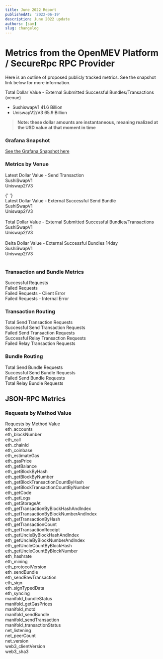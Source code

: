 ```yaml
---
title: June 2022 Report
publishedAt: '2022-06-19'
description: June 2022 update
authors: [sam]
slug: changelog
---
```


# Metrics from the OpenMEV Platform / SecureRpc RPC Provider

Here is an outline of proposed publicly tracked metrics. See the snapshot link below for more information.

Total Dollar Value - External Submitted Successful Bundles/Transactions (venue)

- SushiswapV1 41.6 Billion
- UniswapV2/V3 65.9 Billion

> **Note: these dollar amounts are instantaneous, meaning realized at the USD value at that moment in time**

### Grafana Snapshot

[See the Grafana Snapshot here](https://snapshots.raintank.io/dashboard/snapshot/b9YR507RWte8UJc1ecIfTW4MVW7k9dFd)

### Metrics by Venue <br />

Latest Dollar Value - Send Transaction <br /> SushiSwapV1 <br /> Uniswap2/V3 <br />

{' '}
<br />
Latest Dollar Value - External Successful Send Bundle <br />
SushiSwapV1 <br />
Uniswap2/V3 <br />
<br />
Total Dollar Value - External Submitted Successful Bundles/Transactions <br />
SushiSwapV1 <br />
Uniswap2/V3 <br />
<br />
Delta Dollar Value - External Successful Bundles 14day <br />
SushiSwapV1 <br />
Uniswap2/V3 <br />
<br />

### Transaction and Bundle Metrics <br />

Successful Requests <br /> Failed Requests <br /> Failed Requests - Client Error <br /> Failed Requests - Internal Error
<br />

### Transaction Routing <br />

Total Send Transaction Requests <br /> Successful Send Transaction Requests <br /> Failed Send Transaction Requests
<br /> Successful Relay Transaction Requests <br /> Failed Relay Transaction Requests <br />

### Bundle Routing <br />

Total Send Bundle Requests <br /> Successful Send Bundle Requests <br /> Failed Send Bundle Requests <br /> Total Relay
Bundle Requests <br />

## JSON-RPC Metrics

### Requests by Method Value <br />
Requests by Method Value       
eth_accounts       
eth_blockNumber       
eth_call       
eth_chainId       
eth_coinbase       
eth_estimateGas       
eth_gasPrice       
eth_getBalance       
eth_getBlockByHash       
eth_getBlockByNumber       
eth_getBlockTransactionCountByHash       
eth_getBlockTransactionCountByNumber       
eth_getCode       
eth_getLogs       
eth_getStorageAt       
eth_getTransactionByBlockHashAndIndex       
eth_getTransactionByBlockNumberAndIndex       
eth_getTransactionByHash       
eth_getTransactionCount       
eth_getTransactionReceipt       
eth_getUncleByBlockHashAndIndex       
eth_getUncleByBlockNumberAndIndex       
eth_getUncleCountByBlockHash       
eth_getUncleCountByBlockNumber       
eth_hashrate       
eth_mining       
eth_protocolVersion       
eth_sendBundle       
eth_sendRawTransaction       
eth_sign       
eth_signTypedData       
eth_syncing       
manifold_bundleStatus       
manifold_getGasPrices       
manifold_motd       
manifold_sendBundle       
manifold_sendTransaction       
manifold_transactionStatus       
net_listening       
net_peerCount       
net_version       
web3_clientVersion       
web3_sha3       
